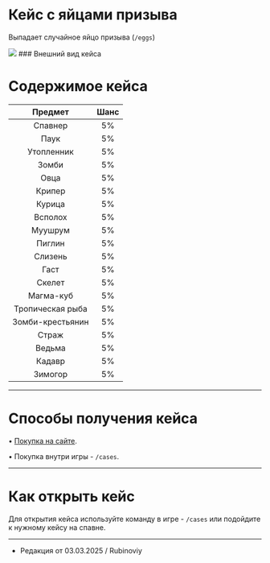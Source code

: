 # Кейс с яйцами призыва
Выпадает случайное яйцо призыва (```/eggs```)

<img src="https://api.etty.su/wiki/cases/eggs/case.jpg" />
### Внешний вид кейса

# Содержимое кейса

| Предмет | Шанс |
| :---------: | :---------: |
| Спавнер | 5% |
| Паук | 5% |
| Утопленник  | 5% |
| Зомби | 5% |
| Овца | 5% |
| Крипер | 5% |
| Курица | 5% |
| Всполох | 5% |
| Муушрум | 5% |
| Пиглин | 5% |
| Слизень | 5% |
| Гаст | 5% |
| Скелет | 5% |
| Магма-куб | 5% |
| Тропическая рыба | 5% |
| Зомби-крестьянин | 5% |
| Страж | 5% |
| Ведьма | 5% |
| Кадавр | 5% |
| Зимогор | 5% |

--------

# Способы получения кейса

 • [Покупка на сайте](https://www.etty.su).

 • Покупка внутри игры - ```/cases```.

--------

# Как открыть кейс

Для открытия кейса используйте команду в игре - ```/cases``` или подойдите к нужному кейсу на спавне.

--------

- Редакция от 03.03.2025 / Rubinoviy
